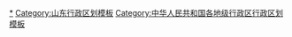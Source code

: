 {{Navbox
|listclass = hlist
|name = 威海市行政区划
|title = [[威海市]]行政区划
|above = 省级行政区：[[山东省]]　　政府驻地：[[环翠区]]
|image = [[File:Administrative_Division_Weihai.png|150px]]
|state = {{{state<includeonly>|collapsed</includeonly>}}}

|group1style = background: #ececec; text-align: center;
|group1 = [[县级行政区]]
|liststyle = background: #ececec; text-align: center;
|list1 = 4[[县级行政区]]（2[[市辖区]]、2[[县级市]]）；71[[乡级行政区]]（23[[街道办事处]]、48[[行政建制镇|镇]]）

|group2 = [[市辖区]]
|groupstyle = text-align: center;
|list2 = {{Navbox|child

|group1 = [[环翠区]]
|list1 =  {{Navbox|child
|group1 = 4街道
|list1 =
* [[环翠楼街道]]
* [[鲸园街道]]
* [[竹岛街道]]
* [[孙家疃街道]]
|group2 = 3镇
|list2 =
* [[张村镇 (威海市)|张村镇]]
* [[羊亭镇]]
* [[温泉镇 (威海市)|温泉镇]]
|group3 = [[威海经济技术开发区|威海开发区]]
|group3style = background: #ececec
|list3 = {{Navbox|child
|group1 = 3街道
|groupstyle = background: #ececec
|list1 =
* [[皇冠街道]]
* [[凤林街道]]
* [[西苑街道 (威海市)|西苑街道]]
|group2 = 3镇
|list2 =
* [[崮山镇]]
* [[泊于镇]]
* [[桥头镇 (威海市)|桥头镇]]
}}
|group4 = [[威海火炬高技术产业开发区|火炬开发区]]
|group4style = background: #ececec
|list4 = {{Navbox|child
|group1 = 2街道
|groupstyle = background: #ececec
|list1 =
* [[怡园街道]]
* [[田和街道]]
|group2 = 1镇
|list2 =
* [[初村镇]]
}}
|group5 = 临港开发区
|group5style = background: #ececec
|list5 = {{Navbox|child
|group1 = 3镇
|groupstyle = background: #ececec
|list1 =
* [[草庙子镇]]
* [[汪疃镇]]
* [[蔄山镇]]
}}
}}

|group2 = [[文登区]]
|list2 =  {{Navbox|child
|group1 = 3街道
|list1 =
* [[龙山路街道 (威海市)|龙山路街道]]
* [[天福路街道]]
* [[环山路街道]]
|group2 = 12镇
|list2 =
* [[文登营镇]]
* [[大水泊镇]]
* [[张家产镇]]
* [[高村镇 (威海市)|高村镇]]
* [[泽库镇]]
* [[侯家镇 (威海市)|侯家镇]]
* [[宋村镇]]
* [[泽头镇]]
* [[小观镇]]
* [[葛家镇]]
* [[米山镇 (威海市)|米山镇]]
* [[界石镇 (文登市)|界石镇]]
}}
}}

|group3 = [[县级市]]
|list3 = {{Navbox|child

|group1 = [[荣成市]]
|list1 =  {{Navbox|child
|group1 = 12镇
|list1 =
* [[俚岛镇]]
* [[成山镇]]
* [[埠柳镇]]
* [[港西镇 (荣成市)|港西镇]]
* [[夏庄镇 (荣成市)|夏庄镇]]
* [[崖西镇]]
* [[荫子镇]]
* [[滕家镇]]
* [[大疃镇]]
* [[上庄镇 (荣成市)|上庄镇]]
* [[虎山镇 (荣成市)|虎山镇]]
* [[人和镇 (荣成市)|人和镇]]
|group2 = 荣成开发区
|group2style = background: #ececec
|list2 = {{Navbox|child
|group1 = 4街道
|groupstyle = background: #ececec
|list1 =
* [[崖头街道]]
* [[崂山街道]]
* [[寻山街道]]
* [[城西街道 (荣成市)|城西街道]]
}}
|group3 = [[石岛管理区]]
|group3style = background: #ececec
|list3 = {{Navbox|child
|group1 = 6街道
|groupstyle = background: #ececec
|list1 =
* [[港湾街道]]
* [[斥山街道]]
* [[东山街道 (荣成市)|东山街道]]
* [[王连街道]]
* [[桃园街道 (荣成市)|桃园街道]]
* [[宁津街道]]
}}
}}

|group2 = [[乳山市]]
|list2 =  {{Navbox|child
|group1 = 1街道
|list1 =
* [[城区街道 (乳山市)|城区街道]]
|group2 = 13镇
|list2 =
* [[夏村镇]]
* [[海阳所镇]]
* [[白沙滩镇]]
* [[大孤山镇 (乳山市)|大孤山镇]]
* [[南黄镇]]
* [[冯家镇 (乳山市)|冯家镇]]
* [[下初镇]]
* [[午极镇]]
* [[育黎镇]]
* [[崖子镇]]
* [[诸往镇]]
* [[乳山寨镇]]
* [[徐家镇 (乳山市)|徐家镇]]
|group3 = 乳山开发区
|group3style = background: #ececec
|list3 = {{Navbox|child
|group1 = 1镇
|groupstyle = background: #ececec
|list1 =
* [[乳山口镇]]
}}
}}
}}
}}
<noinclude>
[[Category:威海行政区划|*]]
[[Category:山东行政区划模板]]
[[Category:中华人民共和国各地级行政区行政区划模板]]
</noinclude>